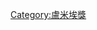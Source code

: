 {{Navbox
| name = 盧米埃獎最佳導演獎
| title = [[盧米埃獎|盧米埃獎最佳導演獎]]
| state = {{{state|autocollapse}}}
| bodyclass = hlist

| group1 = 1996–2009
| list1 = 
* [[馬修·卡索維茨]] (1996)
* {{link-fr|賽得利·卡拉畢許|Cédric Klapisch}} (1997)
* [[吕克·贝松|盧·貝松]] (1998)
* {{link-fr|艾希克·宗卡|Erick Zonca}} (1999)
* [[吕克·贝松|盧·貝松]] (2000)
* [[艾格妮絲·夏薇依]] (2001)
* [[巴提斯·謝侯]] (2002)
* [[法蘭索瓦·歐容]] (2003)
* [[亞倫·雷奈]] (2004)
* [[尚-皮爾·桑里|尚-皮耶·居內]] (2005)
* [[菲利普·卡黑]] (2006)
* [[帕斯卡爾·費蘭]] (2007)
* [[阿布戴·柯西胥]] (2008)
* {{link-fr|法蘭索瓦·杜貝宏|François Dupeyron}} (2009)

| group2 = 2010–2019
| list2 = 
* [[賈克·歐迪亞]] (2010)
* [[羅曼·波蘭斯基]] (2011)
* [[麥雯]] (2012)
* [[賈克·歐迪亞]] (2013)
* [[阿布戴·柯西胥]] (2014)
* [[阿博德哈蒙·西塞科]] (2015)
* [[阿諾·戴普勒尚]] (2016)
* [[保罗·费尔胡芬|保羅·范赫文]] (2017)
* [[羅賓·康皮洛]] (2018)
* [[賈克·歐迪亞]] (2019)
* [[羅曼·波蘭斯基]] (2020)
* [[麥雯]] (2021)
}}<noinclude>
{{collapsible option}}
[[Category:盧米埃獎]]
</noinclude>